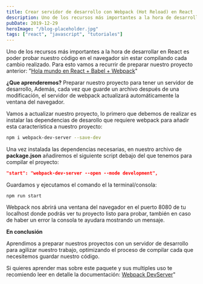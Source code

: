 ```yaml
---
title: Crear servidor de desarrollo con Webpack (Hot Reload) en React
description: Uno de los recursos más importantes a la hora de desarrollar en React es poder probar nuestro código en el navegador sin estar compilando cada cambio realizado.
pubDate: 2019-12-29
heroImage: "/blog-placeholder.jpg"
tags: ["react", "javascript", "tutoriales"]
---
```


Uno de los recursos más importantes a la hora de desarrollar en React es poder probar nuestro código en el navegador sin estar compilando cada cambio realizado. Para esto vamos a recurrir de preparar nuestro proyecto anterior: "[Hola mundo en React + Babel + Webpack](https://arepa.dev/hola-mundo-en-react-babel-webpack/)"

**¿Que aprenderemos?** Preparar nuestro proyecto para tener un servidor de desarrollo, Además, cada vez que guarde un archivo después de una modificación, el servidor de webpack actualizará automáticamente la ventana del navegador.

Vamos a actualizar nuestro proyecto, lo primero que debemos de realizar es instalar las dependencias de desarollo que requiere webpack para añadir esta característica a nuestro proyecto:

```bash
npm i webpack-dev-server --save-dev
```

Una vez instalada las dependencias necesarias, en nuestro archivo de **package.json** añadiremos el siguiente script debajo del que tenemos para compilar el proyecto:

```json
"start": "webpack-dev-server --open --mode development",
```

Guardamos y ejecutamos el comando el la terminal/consola:

```
npm run start
```

Webpack nos abrirá una ventana del navegador en el puerto 8080 de tu localhost donde podrás ver tu proyecto listo para probar, también en caso de haber un error la consola te ayudara mostrando un mensaje.

**En conclusión**

Aprendimos a preparar nuestros proyectos con un servidor de desarrollo para agilizar nuestro trabajo, optimizando el proceso de compilar cada que necesitemos guardar nuestro código.

Si quieres aprender mas sobre este paquete y sus multiples uso te recomiendo leer en detalle la documentación: [Webpack DevServer](https://webpack.js.org/configuration/dev-server/)"
